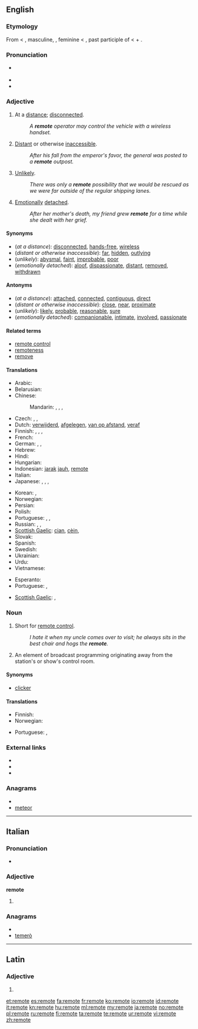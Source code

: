 ==English==

===Etymology===
From {{etyl|enm}} < {{etyl|fro}} {{term|lang=fro|remot}}, masculine, {{term|lang=fro|remote}}, feminine < {{etyl|la}} {{term|lang=la|remotus}}, past participle of {{term|lang=la|removere||to remove}} < {{term|re-|lang=la}} + {{term|movere|lang=la||to move}}.

===Pronunciation===
* {{a|UK}} {{IPA|[ɹɪˈmɘʊt]|[ˌɹiːˈməʊt]|[ɹəˈməʊt]}}
* {{audio|en-us-remote.ogg|Audio (US)}}
* {{rhymes|əʊt}}

===Adjective===
{{en-adj|remot|er|est}}

# At a [[distance]]; [[disconnected]].
#: ''A '''remote''' operator may control the vehicle with a wireless handset.''
# [[distant|Distant]] or otherwise [[inaccessible]].
#: ''After his fall from the emperor's favor, the general was posted to a '''remote''' outpost.''
# [[unlikely|Unlikely]].
#: ''There was only a '''remote''' possibility that we would be rescued as we were far outside of the regular shipping lanes.''
# [[emotion|Emotionally]] [[detach]]ed.
#: ''After her mother's death, my friend grew '''remote''' for a time while she dealt with her grief.''

====Synonyms====
* (''at a distance''): [[disconnected]], [[hands-free]], [[wireless]]
* (''distant or otherwise inaccessible''): [[far]], [[hidden]], [[outlying]]
* (''unlikely''): [[abysmal]], [[faint]], [[improbable]], [[poor]]
* (''emotionally detached''): [[aloof]], [[dispassionate]], [[distant]], [[removed]], [[withdrawn]]

====Antonyms====
* (''at a distance''): [[attached]], [[connected]], [[contiguous]], [[direct]]
* (''distant or otherwise inaccessible''): [[close]], [[near]], [[proximate]]
* (''unlikely''): [[likely]], [[probable]], [[reasonable]], [[sure]]
* (''emotionally detached''): [[companionable]], [[intimate]], [[involved]], [[passionate]]

====Related terms====
* [[remote control]]
* [[remoteness]]
* [[remove]]

====Translations====
{{trans-top|at a distance}}
* Arabic: {{t|ar|بعيد|tr=ba3iid|sc=Arab}}
* Belarusian: {{t|be|далёкі|tr=daljóki|sc=Cyrl}}
* Chinese:
*: Mandarin: {{t|zh|遠|sc=Hani}}, {{t|zh|远|tr=yuǎn|sc=Hani}}, {{t|zh|遙遠|sc=Hani}}, {{t|zh|遥远|tr=yáoyuǎn|sc=Hani}}
* Czech: {{t|cs|daleký}}, {{t-|cs|vzdálený}},  {{t|cs|nepřístupný}}
* Dutch: [[verwijderd]], [[afgelegen]], [[van op afstand]], [[veraf]]
* Finnish: {{t-|fi|etäinen}}, {{t-|fi|kaukainen}}, {{t+|fi|etä-}}, {{t-|fi|kauko-}}
* French: {{t+|fr|distant}}
* German: {{t+|de|fern}}, {{t+|de|entfernt}}, {{t-|de|abgelegen}}
* Hebrew: {{t|he|מרוחק|tr=merukhaq|sc=Hebr}}
* Hindi: {{t|hi|दूर|tr=dūr|sc=Deva}}
* Hungarian: {{t+|hu|távoli}}
* Indonesian: [[jarak]] [[jauh]], [[#Indonesian|remote]]
* Italian: {{t+|it|remoto}}
* Japanese: {{t+|ja|遠い|tr=とおい, tōi|sc=Jpan}}, {{t|ja|遠隔|tr=えんかくな, enkaku-na|alt=遠隔な|sc=Jpan}}, {{t|ja|辺鄙|tr=へんぴな, hempi-na|alt=辺鄙な|sc=Jpan}}, {{t|ja|遥か|tr=はるかな, haruka-na|alt=遥かな|sc=Jpan}}
{{trans-mid}}
* Korean: {{t|ko|원격|tr=weon-gyeok|sc=Kore}}, {{t|ko|먼|tr=meon|sc=Kore}}
* Norwegian: {{t-|no|fjern}}
* Persian: {{t|fa|دور|tr=dur|sc=fa-Arab}}
* Polish: {{t|pl|daleki}}
* Portuguese: {{t+|pt|remoto}},  {{t+|pt|longínquo|m}},  {{t+|pt|distante}}
* Russian: {{t|ru|далёкий|tr=daljókij|sc=Cyrl}}, {{t|ru|отдалённый|tr=otdaljónnyj|sc=Cyrl}}, {{t|ru|дальний|tr=dál'nij|sc=Cyrl}}
* [[Scottish Gaelic]]: [[cian]], [[cèin]], {{t-|gd|fad às|xs=Scottish Gaelic}}
* Slovak: {{t|sk|ďaleký}}
* Spanish: {{t-|es|remoto}}
* Swedish: {{t+|sv|avlägsen}}
* Ukrainian: {{t|uk|далекий|tr=dalékyj|sc=Cyrl}}
* Urdu: {{t|ur|دور|tr=dūr|sc=ur-Arab}}
* Vietnamese: {{t|vi|xa}}
{{trans-bottom}}

{{trans-top|distant or otherwise unaccessible}}
* Esperanto: {{t-|eo|izolita|xs=Esperanto}}
* Portuguese: {{t+|pt|isolado}},  {{t|pt|inacessível}}
{{trans-mid}}
* [[Scottish Gaelic]]: {{t-|gd|fad às|xs=Scottish Gaelic}}, {{t-|gd|iomallach|xs=Scottish Gaelic}}
{{trans-bottom}}

===Noun===
{{en-noun}}

# Short for [[remote control]].
#: ''I hate it when my uncle comes over to visit; he always sits in the best chair and hogs the '''remote'''.''
# {{broadcasting}} An element of broadcast programming originating away from the station's or show's control room.

====Synonyms====
* {{sense|remote control}} [[clicker]]

====Translations====
{{trans-top|remote control}}
* Finnish: {{t-|fi|kaukosäädin}}
* Norwegian: {{t+|no|fjernkontroll|m}}
{{trans-mid}}
* Portuguese: {{t+|pt|controle}},  {{t|pt|controlo remoto}}
{{trans-bottom}}

===External links===
* {{R:Webster 1913}}
* {{R:Century 1911}}
* {{R:OneLook}}

===Anagrams===
* {{alphagram|eemort}}
* [[meteor#English|meteor]]

----

==Italian==

===Pronunciation===
* {{IPA|[reˈmɔː.t̪e]|/reˈmɔte/|lang=it}}

===Adjective===
'''remote''' {{f}} {{plural}}

# {{feminine plural of|remoto}}

===Anagrams===
* {{alphagram|eemort}}
* [[temerò#Italian|temerò]]

----

==Latin==

===Adjective===
{{la-adj-form|remōte}}

# {{inflection of|remotus|remōtus|voc|m|s|lang=la}}
{{count page|[[Wiktionary:Page count]]}}

[[et:remote]]
[[es:remote]]
[[fa:remote]]
[[fr:remote]]
[[ko:remote]]
[[io:remote]]
[[id:remote]]
[[it:remote]]
[[kn:remote]]
[[hu:remote]]
[[ml:remote]]
[[my:remote]]
[[ja:remote]]
[[no:remote]]
[[pl:remote]]
[[ru:remote]]
[[fi:remote]]
[[ta:remote]]
[[te:remote]]
[[ur:remote]]
[[vi:remote]]
[[zh:remote]]
